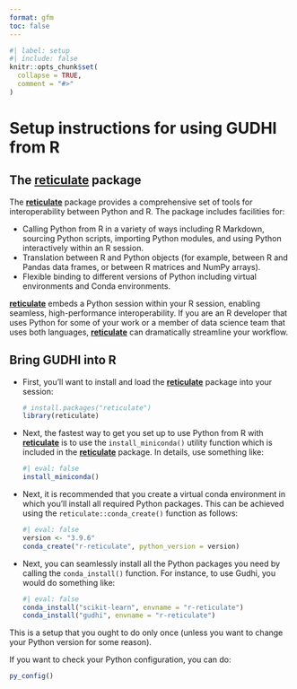 ```yaml
---
format: gfm
toc: false
---
```


<!-- README.md is generated from README.qmd. Please edit that file -->

```r
#| label: setup
#| include: false
knitr::opts_chunk$set(
  collapse = TRUE,
  comment = "#>"
)
```

# Setup instructions for using GUDHI from R

<!-- badges: start -->

<!-- badges: end -->

## The [**reticulate**](https://rstudio.github.io/reticulate/) package

The [**reticulate**](https://rstudio.github.io/reticulate/) package
provides a comprehensive set of tools for interoperability between
Python and R. The package includes facilities for:

-   Calling Python from R in a variety of ways including R Markdown,
    sourcing Python scripts, importing Python modules, and using Python
    interactively within an R session.
-   Translation between R and Python objects (for example, between R and
    Pandas data frames, or between R matrices and NumPy arrays).
-   Flexible binding to different versions of Python including virtual
    environments and Conda environments.

[**reticulate**](https://rstudio.github.io/reticulate/) embeds a Python
session within your R session, enabling seamless, high-performance
interoperability. If you are an R developer that uses Python for some of
your work or a member of data science team that uses both languages,
[**reticulate**](https://rstudio.github.io/reticulate/) can dramatically
streamline your workflow.

## Bring GUDHI into R

-   First, you'll want to install and load the
    [**reticulate**](https://rstudio.github.io/reticulate/) package into
    your session:

    ```r
    # install.packages("reticulate")
    library(reticulate)
    ```

-   Next, the fastest way to get you set up to use Python from R with
    [**reticulate**](https://rstudio.github.io/reticulate/) is to use
    the `install_miniconda()` utility function which is included in the
    [**reticulate**](https://rstudio.github.io/reticulate/) package. In
    details, use something like:

    ```r
    #| eval: false
    install_miniconda()
    ```

-   Next, it is recommended that you create a virtual conda environment
    in which you'll install all required Python packages. This can be
    achieved using the `reticulate::conda_create()` function as follows:

    ```r
    #| eval: false
    version <- "3.9.6"
    conda_create("r-reticulate", python_version = version)
    ```

-   Next, you can seamlessly install all the Python packages you need by
    calling the `conda_install()` function. For instance, to use Gudhi,
    you would do something like:

    ```r
    #| eval: false
    conda_install("scikit-learn", envname = "r-reticulate")
    conda_install("gudhi", envname = "r-reticulate")
    ```

This is a setup that you ought to do only once (unless you want to
change your Python version for some reason).

If you want to check your Python configuration, you can do:

```r
py_config()
```

